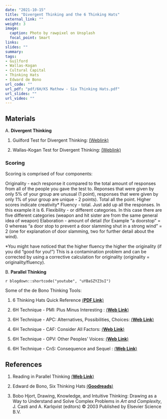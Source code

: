 ```yaml
---
date: "2021-10-15"
title: "Divergent Thinking and the 6 Thinking Hats"
external_link: ""
weight: 3
image:
  caption: Photo by rawpixel on Unsplash
  focal_point: Smart
links:
slides: ""
summary: 
tags:
- Guilford
- Wallas-Kogan
- Cultural Capital
- Thinking Hats
- Edward de Bono
url_code: ""
url_pdf: "pdf/6H/KS Mathew - Six Thinking Hats.pdf"
url_slides: ""
url_video: ""
---
```


## Materials

A. **Divergent Thinking**

1. Guilford Test for Divergent Thinking: [(Weblink)](https://curtbonk.com/bobweb/d1.html)

2. Wallas-Kogan Test for Divergent Thinking: [(Weblink)](https://curtbonk.com/bobweb/d2.html)

### Scoring

Scoring is comprised of four components:

Originality - each response it compared to the total amount of responses from all of the people you gave the test to.  Reponses that were given by only 5% of your group are unusual (1 point), responses that were given by only 1% of your group are unique - 2 points).  Total all the point.  Higher scores indicate creativity*
Fluency - total. Just add up all the responses.  In this example it is 6.
Flexibility - or different categories.  In this case there are five different categories (weapon and hit sister are from the same general idea of weapon)
Elaboration - amount of detail (for Example "a doorstop" = 0 whereas "a door stop to prevent a door slamming shut in a strong wind" = 2 (one for explanation of door slamming, two for further detail about the wind).

*You might have noticed that the higher fluency the higher the originality (if you did "good for you!")  This is a contamination problem and can be corrected by using a corrective calculation for originality
(originality = originality/fluency).

B. **Parallel Thinking**

`r blogdown::shortcode("youtube", "uYBaSZYZ3sI")`

Some of the de Bono Thinking Tools: 

1. 6 Thinking Hats Quick Reference [(**PDF Link**)](W1D1 - 01 - The Six Thinking Hats.pdf)

2. 6H Technique - PMI: Plus Minus Interesting : [(**Web Link**)](https://www.cortthinking.com/cort/1/p-m-i-plus-minus-and-interesting-cort-1-lesson-1)

3. 6H Technique - APC: Alternatives, Possibilities, Choices: [(**Web Link**)](https://www.cortthinking.com/cort/1/alternatives-possibilities-choices-cort-1-lesson-8)

4. 6H Technique - CAF: Consider All Factors: [(**Web Link**)](https://www.cortthinking.com/cort/1/caf-consider-all-factors-cort-1-lesson-2)

5. 6H Technique - OPV: Other Peoples' Voices: [(**Web Link**)](https://www.cortthinking.com/cort/1/other-people%E2%80%99s-views-cort-1-lesson-10)

6. 6H Technique - CnS: Consequence and Sequel : [(**Web Link**)](https://www.cortthinking.com/cort/1/cs-consequence-and-sequel-cort-1-lesson-4)

## References

1. Reading in Parallel Thinking [(**Web Link**)](https://www.debonogroup.com/services/core-programs/lateral-thinking/parallel-thinking/)

2. Edward de Bono, Six Thinking Hats [(**Goodreads**)](https://www.goodreads.com/book/show/97030.Six_Thinking_Hats)

3. Bobo Hjort, Drawing, Knowledge, and Intuitive Thinking: 
Drawing as a Way to Understand and Solve Complex Problems in *Art and Complexity*, J. Casti and A. Karlqvist (editors) © 2003 Published by Elsevier Science B.V. 

